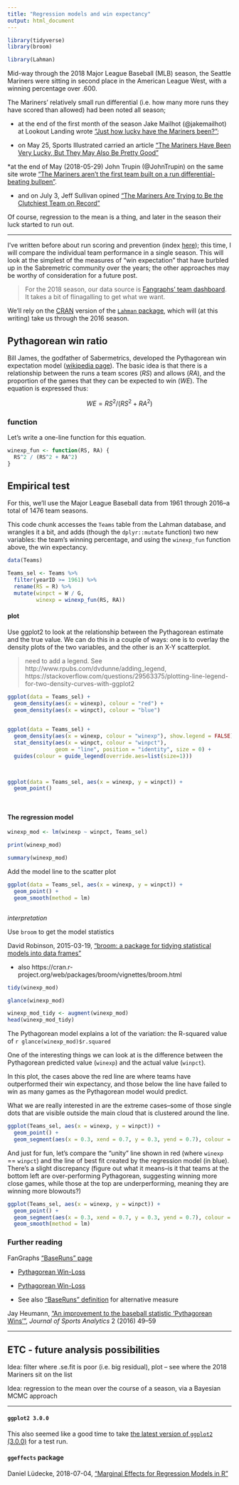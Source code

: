 ```yaml
---
title: "Regression models and win expectancy"
output: html_document
---
```



```r

library(tidyverse)
library(broom)

library(Lahman)

```

Mid-way through the 2018 Major League Baseball (MLB) season, the Seattle Mariners were sitting in second place in the American League West, with a winning percentage over .600. 

The Mariners' relatively small run differential (i.e. how many more runs they have scored than allowed) had been noted all season; 

* at the end of the first month of the season Jake Mailhot (@jakemailhot) at Lookout Landing wrote ["Just how lucky have the Mariners been?"](https://www.lookoutlanding.com/2018/5/1/17308386/mariners-cluster-luck-april-run-differential); 

* on May 25, Sports Illustrated carried an article ["The Mariners Have Been Very Lucky, But They May Also Be Pretty Good"](https://www.si.com/mlb/2018/05/25/seattle-mariners-al-west)

*at the end of May (2018-05-29) John Trupin (@JohnTrupin) on the same site wrote ["The Mariners aren’t the first team built on a run differential-beating bullpen"](https://www.lookoutlanding.com/2018/5/29/17406204/the-mariners-arent-the-first-team-built-on-a-run-differential-beating-bullpen-diaz-colome-nicasio).

* and on July 3, Jeff Sullivan opined ["The Mariners Are Trying to Be the Clutchiest Team on Record"](https://www.fangraphs.com/blogs/the-mariners-are-trying-to-be-the-clutchiest-team-on-record/)

Of course, regression to the mean is a thing, and later in the season their luck started to run out. 

---

I've written before about run scoring and prevention (index [here](http://bayesball.blogspot.com/search/label/run%20scoring)); this time, I will compare the individual team performance in a single season.  This will look at the simplest of the measures of "win expectation" that have burbled up in the Sabremetric community over the years; the other approaches may be worthy of consideration for a future post.


> For the 2018 season, our data source is [Fangraphs' team dashboard](https://www.fangraphs.com/leaders.aspx?pos=all&stats=bat&lg=all&qual=0&type=8&season=2018&month=0&season1=2018&ind=0&team=0,ts&rost=&age=&filter=&players=0). It takes a bit of flinagalling to get what we want.

We'll rely on the [CRAN](https://cran.r-project.org/) version of the [`Lahman` package](https://cran.r-project.org/web/packages/Lahman/), which will (at this writing) take us through the 2016 season.


## Pythagorean win ratio


Bill James, the godfather of Sabermetrics, developed the Pythagorean win expectation model ([wikipedia page](https://en.wikipedia.org/wiki/Pythagorean_expectation)). The basic idea is that there is a relationship between the runs a team scores ($RS$) and allows ($RA$), and the proportion of the games that they can be expected to win ($WE$). The equation is expressed thus:

$$ WE = RS^2 / (RS^2 + RA^2)$$



### function

Let's write a one-line function for this equation. 

```r

winexp_fun <- function(RS, RA) {
  RS^2 / (RS^2 + RA^2)
}

```


## Empirical test

For this, we'll use the Major League Baseball data from 1961 through 2016--a total of 1476 team seasons.

This code chunk accesses the `Teams` table from the Lahman database, and wrangles it a bit, and adds (though the `dplyr::mutate` function) two new variables: the team's winning percentage, and using the `winexp_fun` function above, the win expectancy.

```r

data(Teams)

Teams_sel <- Teams %>%
  filter(yearID >= 1961) %>%
  rename(RS = R) %>%
  mutate(winpct = W / G, 
         winexp = winexp_fun(RS, RA))


```


#### plot

Use ggplot2 to look at the relationship between the Pythagorean estimate and the true value. We can do this in a couple of ways: one is to overlay the density plots of the two variables, and the other is an X-Y scatterplot.

> need to add a legend. See http://www.rpubs.com/dvdunne/adding_legend, https://stackoverflow.com/questions/29563375/plotting-line-legend-for-two-density-curves-with-ggplot2

```r

ggplot(data = Teams_sel) +
  geom_density(aes(x = winexp), colour = "red") +
  geom_density(aes(x = winpct), colour = "blue")
                 

ggplot(data = Teams_sel) +
  geom_density(aes(x = winexp, colour = "winexp"), show.legend = FALSE) +
  stat_density(aes(x = winpct, colour = "winpct"),
               geom = "line", position = "identity", size = 0) +
  guides(colour = guide_legend(override.aes=list(size=1)))

  

ggplot(data = Teams_sel, aes(x = winexp, y = winpct)) +
  geom_point()




```


#### The regression model

```r

winexp_mod <- lm(winexp ~ winpct, Teams_sel)

print(winexp_mod)

summary(winexp_mod)

```



Add the model line to the scatter plot

```r

ggplot(data = Teams_sel, aes(x = winexp, y = winpct)) +
  geom_point() +
  geom_smooth(method = lm)



```



_interpretation_



Use `broom` to get the model statistics

David Robinson, 2015-03-19, ["broom: a package for tidying statistical models into data frames"](https://www.r-bloggers.com/broom-a-package-for-tidying-statistical-models-into-data-frames/)

* also https://cran.r-project.org/web/packages/broom/vignettes/broom.html 



```r

tidy(winexp_mod)

```


```r

glance(winexp_mod)

```

```r

winexp_mod_tidy <- augment(winexp_mod)
head(winexp_mod_tidy)

```



The Pythagorean model explains a lot of the variation: the R-squared value of `r glance(winexp_mod)$r.squared`



One of the interesting things we can look at is the difference between the Pythagorean predicted value (`winexp`) and the actual value (`winpct`).



In this plot, the cases above the red line are where teams have outperformed their win expectancy, and those below the line have failed to win as many games as the Pythagorean model would predict.

What we are really interested in are the extreme cases--some of those single dots that are visible outside the main cloud that is clustered around the line.


```r


ggplot(Teams_sel, aes(x = winexp, y = winpct)) +
  geom_point() +
  geom_segment(aes(x = 0.3, xend = 0.7, y = 0.3, yend = 0.7), colour = "red", size = 1)


```



And just for fun, let's compare the "unity" line shown in red (where `winexp` == `winpct`) and the line of best fit created by the regression model (in blue). There's a slight discrepancy (figure out what it means--is it that teams at the bottom left are over-performing Pythagorean, suggesting winning more close games, while those at the top are underperforming, meaning they are winning more blowouts?)


```r

ggplot(Teams_sel, aes(x = winexp, y = winpct)) +
  geom_point() +
  geom_segment(aes(x = 0.3, xend = 0.7, y = 0.3, yend = 0.7), colour = "red", size = 1) +
  geom_smooth(method = lm)

```



### Further reading

FanGraphs ["BaseRuns" page](https://www.fangraphs.com/depthcharts.aspx?position=BaseRuns)

* [Pythagorean Win-Loss](https://www.fangraphs.com/library/principles/expected-wins-and-losses/)

* [Pythagorean Win-Loss](https://www.fangraphs.com/library/team-record-pythagorean-record-and-base-runs/)

* See also ["BaseRuns" definition](https://www.fangraphs.com/library/features/baseruns/) for alternative measure

Jay Heumann, ["An improvement to the baseball statistic 'Pythagorean Wins'"](https://content.iospress.com/download/journal-of-sports-analytics/jsa0018?id=journal-of-sports-analytics%2Fjsa0018), _Journal of Sports Analytics_ 2 (2016) 49–59


---


## ETC - future analysis possibilities

Idea: filter where .se.fit is poor (i.e. big residual), plot -- see where the 2018 Mariners sit on the list


Idea: regression to the mean over the course of a season, via a Bayesian MCMC approach 



---



#### `ggplot2 3.0.0`

This also seemed like a good time to take [the latest version of `ggplot2` (3.0.0)](https://www.tidyverse.org/articles/2018/07/ggplot2-3-0-0/) for a test run.



#### `ggeffects` package

Daniel Lüdecke, 2018-07-04, ["Marginal Effects for Regression Models in R"](https://www.r-bloggers.com/marginal-effects-for-regression-models-in-r-rstats-dataviz/)



